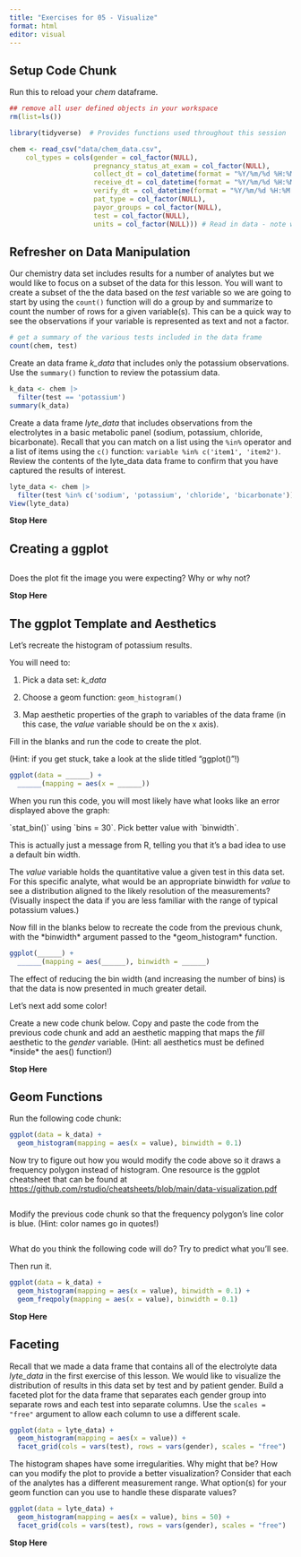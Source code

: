 ```yaml
---
title: "Exercises for 05 - Visualize"
format: html
editor: visual
---
```


## Setup Code Chunk

Run this to reload your *chem* dataframe.

```r
## remove all user defined objects in your workspace
rm(list=ls())

library(tidyverse)  # Provides functions used throughout this session

chem <- read_csv("data/chem_data.csv", 
    col_types = cols(gender = col_factor(NULL),
                     pregnancy_status_at_exam = col_factor(NULL),
                     collect_dt = col_datetime(format = "%Y/%m/%d %H:%M:%S"), 
                     receive_dt = col_datetime(format = "%Y/%m/%d %H:%M:%S"), 
                     verify_dt = col_datetime(format = "%Y/%m/%d %H:%M:%S"), 
                     pat_type = col_factor(NULL),
                     payor_groups = col_factor(NULL),
                     test = col_factor(NULL),
                     units = col_factor(NULL))) # Read in data - note we determined data types up front
```

## Refresher on Data Manipulation

Our chemistry data set includes results for a number of analytes but we would like to focus on a subset of the data for this lesson. You will want to create a subset of the the data based on the *test* variable so we are going to start by using the `count()` function will do a group by and summarize to count the number of rows for a given variable(s). This can be a quick way to see the observations if your variable is represented as text and not a factor.

```r
# get a summary of the various tests included in the data frame
count(chem, test)
```

Create an data frame *k_data* that includes only the potassium observations. Use the `summary()` function to review the potassium data.

```r
k_data <- chem |> 
  filter(test == 'potassium')
summary(k_data)
```

Create a data frame *lyte_data* that includes observations from the electrolytes in a basic metabolic panel (sodium, potassium, chloride, bicarbonate). Recall that you can match on a list using the `%in%` operator and a list of items using the `c()` function: `variable %in% c('item1', 'item2')`. Review the contents of the lyte_data data frame to confirm that you have captured the results of interest.

```r
lyte_data <- chem |> 
  filter(test %in% c('sodium', 'potassium', 'chloride', 'bicarbonate'))
View(lyte_data)
```

**Stop Here**

## Creating a ggplot

```r

```

Does the plot fit the image you were expecting? Why or why not?

**Stop Here**

## The ggplot Template and Aesthetics

Let's recreate the histogram of potassium results. 

You will need to:

1.  Pick a data set: *k_data*

2.  Choose a geom function: `geom_histogram()`

3.  Map aesthetic properties of the graph to variables of the data frame (in this case, the *value* variable should be on the x axis).

Fill in the blanks and run the code to create the plot.

(Hint: if you get stuck, take a look at the slide titled "ggplot()"!)

```r
ggplot(data = ______) +
  ______(mapping = aes(x = ______))
```

When you run this code, you will most likely have what looks like an error displayed above the graph:

\`stat_bin()\` using \`bins = 30\`. Pick better value with \`binwidth\`.

This is actually just a message from R, telling you that it's a bad idea to use a default bin width.

The *value* variable holds the quantitative value a given test in this data set. For this specific analyte, what would be an appropriate binwidth for *value* to see a distribution aligned to the likely resolution of the measurements? (Visually inspect the data if you are less familiar with the range of typical potassium values.)

Now fill in the blanks below to recreate the code from the previous chunk, with the \*binwidth\* argument passed to the \*geom_histogram\* function.

```r
ggplot(______) +
  ______(mapping = aes(______), binwidth = ______)
```

The effect of reducing the bin width (and increasing the number of bins) is that the data is now presented in much greater detail. 


Let's next add some color!


Create a new code chunk below. Copy and paste the code from the previous code chunk and add an aesthetic mapping that maps the *fill* aesthetic to the *gender* variable. (Hint: all aesthetics must be defined \*inside\* the aes() function!)

**Stop Here**

## Geom Functions

Run the following code chunk:

```r
ggplot(data = k_data) +
  geom_histogram(mapping = aes(x = value), binwidth = 0.1)
```

Now try to figure out how you would modify the code above so it draws a frequency polygon instead of histogram. One resource is the ggplot cheatsheet that can be found at <https://github.com/rstudio/cheatsheets/blob/main/data-visualization.pdf>

```r

```

Modify the previous code chunk so that the frequency polygon's line color is blue. (Hint: color names go in quotes!)

```r

```

What do you think the following code will do? Try to predict what you'll see.


Then run it.

```r
ggplot(data = k_data) +
  geom_histogram(mapping = aes(x = value), binwidth = 0.1) +
  geom_freqpoly(mapping = aes(x = value), binwidth = 0.1)
```

**Stop Here**

## Faceting

Recall that we made a data frame that contains all of the electrolyte data *lyte_data* in the first exercise of this lesson. We would like to visualize the distribution of results in this data set by test and by patient gender. Build a faceted plot for the data frame that separates each gender group into separate rows and each test into separate columns. Use the `scales = "free"` argument to allow each column to use a different scale.

```r
ggplot(data = lyte_data) +
  geom_histogram(mapping = aes(x = value)) +
  facet_grid(cols = vars(test), rows = vars(gender), scales = "free")
```

The histogram shapes have some irregularities. Why might that be? How can you modify the plot to provide a better visualization? Consider that each of the analytes has a different measurement range. What option(s) for your geom function can you use to handle these disparate values?

```r
ggplot(data = lyte_data) +
  geom_histogram(mapping = aes(x = value), bins = 50) +
  facet_grid(cols = vars(test), rows = vars(gender), scales = "free")
```

**Stop Here**
